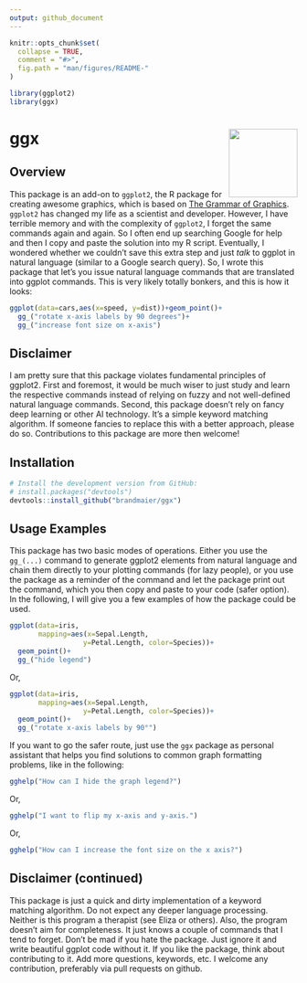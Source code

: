 ```yaml
---
output: github_document
---
```


<!-- README.md is generated from README.Rmd. Please edit that file -->

```r
knitr::opts_chunk$set(
  collapse = TRUE,
  comment = "#>",
  fig.path = "man/figures/README-"
)

library(ggplot2)
library(ggx)

```

# ggx <img src="man/figures/logo.png" align="right" width="120" />

## Overview

This package is an add-on to `ggplot2`, the R package for creating awesome graphics, which is based on [The Grammar of Graphics](https://amzn.to/2ef1eWp). `ggplot2` has changed my life as a scientist and developer.  However, I have terrible memory and with the complexity of `ggplot2`, I forget the same commands again and again. So I often end up searching Google for help and then I copy and paste the solution into my R script. Eventually, I wondered whether we couldn't save this extra step and just _talk_ to ggplot in natural language (similar to a Google search query). So, I wrote this package that let's you issue natural language commands that are translated into ggplot commands. This is very likely totally bonkers, and this is how it looks:

```r
ggplot(data=cars,aes(x=speed, y=dist))+geom_point()+
  gg_("rotate x-axis labels by 90 degrees")+
  gg_("increase font size on x-axis")
```

## Disclaimer

I am pretty sure that this package violates fundamental principles of ggplot2. First and foremost, it would be much wiser to just study and learn the respective commands instead of relying on fuzzy and not well-defined natural language commands. Second, this package doesn't rely on fancy deep learning or other AI technology. It's a simple keyword matching algorithm. If someone fancies to replace this with a better approach, please do so. Contributions to this package are more then welcome!

## Installation

```r
# Install the development version from GitHub:
# install.packages("devtools")
devtools::install_github("brandmaier/ggx")
````

## Usage Examples

This package has two basic modes of operations. Either you use the `gg_(...)` command to generate ggplot2 elements from natural language and chain them directly to your plotting commands (for lazy people), or you use the package as a reminder of the command and let the package print out the command, which you then copy and paste to your code (safer option). In the following, I will give you a few examples of how the package could be used.

```r
ggplot(data=iris, 
       mapping=aes(x=Sepal.Length, 
                  y=Petal.Length, color=Species))+
  geom_point()+
  gg_("hide legend")
```

Or,

```r
ggplot(data=iris, 
       mapping=aes(x=Sepal.Length, 
                  y=Petal.Length, color=Species))+
  geom_point()+
  gg_("rotate x-axis labels by 90°")
```

If you want to go the safer route, just use the `ggx` package as personal assistant that helps you find solutions to common graph formatting problems, like in the following:

```r
gghelp("How can I hide the graph legend?")
```

Or,

```r
gghelp("I want to flip my x-axis and y-axis.")
```

Or, 

```r
gghelp("How can I increase the font size on the x axis?")
```

## Disclaimer (continued)

This package is just a quick and dirty implementation of a keyword matching algorithm. Do not expect any deeper language processing. Neither is this program a therapist (see Eliza or others). Also, the program doesn't aim for completeness. It just knows a couple of commands that I tend to forget. Don't be mad if you hate the package. Just ignore it and write beautiful ggplot code without it. If you like the package, think about contributing to it. Add more questions, keywords, etc. I welcome any contribution, preferably via pull requests on github.

